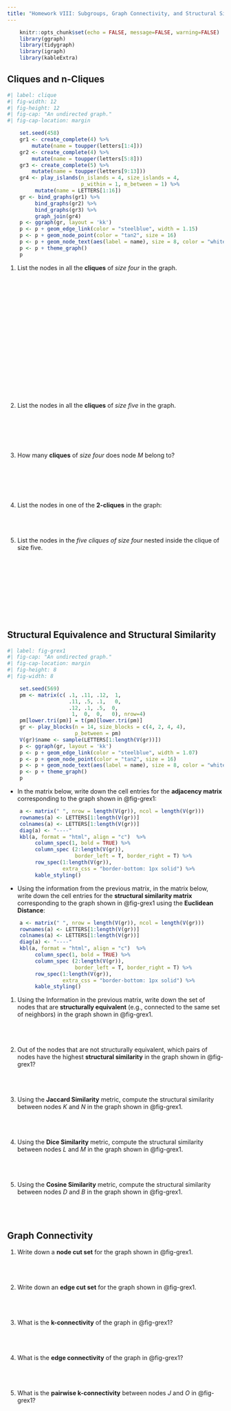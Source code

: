```yaml
---
title: "Homework VIII: Subgroups, Graph Connectivity, and Structural Similarity"
---
```


```r
    knitr::opts_chunk$set(echo = FALSE, message=FALSE, warning=FALSE)
    library(ggraph)
    library(tidygraph)
    library(igraph)
    library(kableExtra)
```

## Cliques and n-Cliques

```r
#| label: clique
#| fig-width: 12
#| fig-height: 12
#| fig-cap: "An undirected graph."
#| fig-cap-location: margin

    set.seed(458)
    gr1 <- create_complete(4) %>% 
        mutate(name = toupper(letters[1:4]))
    gr2 <- create_complete(4) %>% 
        mutate(name = toupper(letters[5:8]))
    gr3 <- create_complete(5) %>% 
        mutate(name = toupper(letters[9:13]))
    gr4 <- play_islands(n_islands = 4, size_islands = 4, 
                        p_within = 1, m_between = 1) %>% 
         mutate(name = LETTERS[1:16])
    gr <- bind_graphs(gr1) %>% 
         bind_graphs(gr2) %>% 
         bind_graphs(gr3) %>% 
         graph_join(gr4)
    p <- ggraph(gr, layout = 'kk') 
    p <- p + geom_edge_link(color = "steelblue", width = 1.15) 
    p <- p + geom_node_point(color = "tan2", size = 16) 
    p <- p + geom_node_text(aes(label = name), size = 8, color = "white")
    p <- p + theme_graph() 
    p
```
1. List the nodes in all the **cliques** of *size four* in the graph.
<br>
<br>
<br>
<br>
<br>
<br>
<br>
<br>
<br>
<br>
<br>
<br>
<br>
<br>
<br>
<br>
<br>
<br>

1. List the nodes in all the **cliques** of *size five* in the graph.
<br>
<br>
<br>
<br>
<br>
<br>

  
1. How many **cliques** of *size four* does node *M* belong to?
<br>
<br>
<br>
<br>
<br>
<br>


1. List the nodes in one of the **2-cliques** in the graph:
<br>
<br>
<br>
<br>


1. List the nodes in the *five cliques of size four* nested inside the clique of size five.
<br>
<br>
<br>
<br>
<br>
<br>
<br>
<br>
<br>
<br>

## Structural Equivalence and Structural Similarity

```r
#| label: fig-grex1
#| fig-cap: "An undirected graph."
#| fig-cap-location: margin   
#| fig-height: 8
#| fig-width: 8

    set.seed(569)
    pm <- matrix(c( .1, .11, .12,  1, 
                    .11, .5, .1,   0,
                    .12, .1, .5,  0,
                     1,  0,  0,   0), nrow=4)
    pm[lower.tri(pm)] = t(pm)[lower.tri(pm)]
    gr <- play_blocks(n = 14, size_blocks = c(4, 2, 4, 4), 
                      p_between = pm)
    V(gr)$name <- sample(LETTERS[1:length(V(gr))])
    p <- ggraph(gr, layout = 'kk') 
    p <- p + geom_edge_link(color = "steelblue", width = 1.07) 
    p <- p + geom_node_point(color = "tan2", size = 16) 
    p <- p + geom_node_text(aes(label = name), size = 8, color = "white")
    p <- p + theme_graph() 
    p
```

- In the matrix below, write down the cell entries for the **adjacency matrix** corresponding to the graph shown in @fig-grex1:

```r
    a <- matrix(" ", nrow = length(V(gr)), ncol = length(V(gr)))
    rownames(a) <- LETTERS[1:length(V(gr))]
    colnames(a) <- LETTERS[1:length(V(gr))]
    diag(a) <- "----"
    kbl(a, format = "html", align = "c")  %>% 
         column_spec(1, bold = TRUE) %>% 
         column_spec (2:length(V(gr)), 
                      border_left = T, border_right = T) %>%
         row_spec(1:length(V(gr)), 
                  extra_css = "border-bottom: 1px solid") %>%
         kable_styling()
```

- Using the information from the previous matrix, in the matrix below, write down the cell entries for the **structural similarity matrix** corresponding to the graph shown in @fig-grex1 using the **Euclidean Distance**:

```r
    a <- matrix(" ", nrow = length(V(gr)), ncol = length(V(gr)))
    rownames(a) <- LETTERS[1:length(V(gr))]
    colnames(a) <- LETTERS[1:length(V(gr))]
    diag(a) <- "----"
    kbl(a, format = "html", align = "c")  %>% 
         column_spec(1, bold = TRUE) %>% 
         column_spec (2:length(V(gr)), 
                      border_left = T, border_right = T) %>%
         row_spec(1:length(V(gr)), 
                  extra_css = "border-bottom: 1px solid") %>%
         kable_styling()
```

1. Using the Information in the previous matrix, write down the set of nodes that are **structurally equivalent** (e.g., connected to the same set of neighbors) in the graph shown in @fig-grex1.
<br>
<br>
<br>
<br>

1. Out of the nodes that are not structurally equivalent, which pairs of nodes have the highest **structural similarity** in the graph shown in @fig-grex1?
<br>
<br>
<br>
<br>

1. Using the **Jaccard Similarity** metric, compute the structural similarity between nodes *K* and *N* in the graph shown in @fig-grex1.
<br>
<br>
<br>
<br>

1. Using the **Dice Similarity** metric, compute the structural similarity between nodes *L* and *M* in the graph shown in @fig-grex1.
<br>
<br>
<br>
<br>

1. Using the **Cosine Similarity** metric, compute the structural similarity between nodes *D* and *B* in the graph shown in @fig-grex1.
<br>
<br>
<br>
<br>

## Graph Connectivity

1. Write down a **node cut set** for the graph shown in @fig-grex1.
<br>
<br>
<br>
<br>


1. Write down an **edge cut set** for the graph shown in @fig-grex1.
<br>
<br>
<br>
<br>

1. What is the **k-connectivity** of the graph in @fig-grex1?
<br>
<br>
<br>
<br>

1. What is the **edge connectivity** of the graph in @fig-grex1?
<br>
<br>
<br>
<br>

1. What is the **pairwise k-connectivity** between nodes *J* and *O* in @fig-grex1?
<br>
<br>
<br>
<br>


